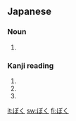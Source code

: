 ==Japanese==
===Noun===
{{ja-noun|h|rom=boku|hidx=ほく'}}

# {{japdef|僕|[[I]] (male), [[manservant]]}}

===Kanji reading===
{{ja-kanjireading|rom=boku|hidx=ほく'}}

# {{japdef|卜|[[divining]], [[telling]] [[a]] [[fortune]], [[predicting]], [[choosing]], [[settling]], [[fixing]]}}
# {{japdef|目|[[eye]], [[look]], [[see]], [[division]]}}
# {{japdef|撲|[[hit]], [[strike]]}}

[[it:ぼく]]
[[sw:ぼく]]
[[fi:ぼく]]